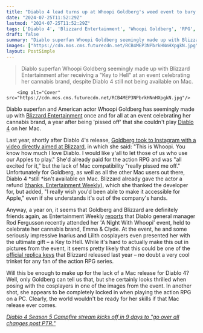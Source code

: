 ```yaml
---
title: "Diablo 4 lead turns up at Whoopi Goldberg's weed event to bury the hatchet and present her with a 'Key to Hell,' 1 year after pissing her off because you can't play the action RPG on Mac"
date: "2024-07-25T11:52:29Z"
lastmod: "2024-07-25T11:52:29Z"
tags: ['Diablo 4', 'Blizzard Entertainment', 'Whoopi Goldberg', 'RPG', 'Mac', 'Action RPG', 'Key to Hell', 'Inarius', 'Lilith', 'Emma & Clyde']
draft: false
summary: "Diablo superfan Whoopi Goldberg seemingly made up with Blizzard Entertainment after receiving a 'Key to Hell' at an event celebrating her cannabis brand, despite Diablo 4 still not being available on Mac."
images: ["https://cdn.mos.cms.futurecdn.net/RCB4MEP3NPbrkHNnHXpgkN.jpg"]
layout: PostSimple
---
```

> Diablo superfan Whoopi Goldberg seemingly made up with Blizzard Entertainment after receiving a "Key to Hell" at an event celebrating her cannabis brand, despite Diablo 4 still not being available on Mac.


        <img alt="Cover" src="https://cdn.mos.cms.futurecdn.net/RCB4MEP3NPbrkHNnHXpgkN.jpg"/>
        
Diablo superfan and American actor Whoopi Goldberg has seemingly made up with [Blizzard Entertainment](https://www.gamesradar.com/tag/blizzard-entertainment/) once and for all at an event celebrating her cannabis brand, a year after being 'pissed off' that she couldn't play [<u>Diablo 4</u>](https://www.gamesradar.com/diablo-4-guide/) on her Mac. 

Last year, shortly after Diablo 4's release, [<u>Goldberg took to Instagram with a video directly aimed at Blizzard</u>](https://www.gamesradar.com/whoopi-goldberg-is-pissed-off-that-diablo-4-isnt-playable-on-mac/), in which she said: "This is Whoopi. You know how much I love Diablo. I would like y'all to let those of us who use our Apples to play." She'd already paid for the action RPG and was "all excited for it," but the lack of Mac compatibility "really pissed me off." Unfortunately for Goldberg, as well as all the other Mac users out there, Diablo 4 *still *isn't available on Mac. Blizzard already gave the actor a refund ([<u>thanks, Entertainment Weekly</u>](https://ew.com/gaming/whoopi-goldberg-gets-diablo-iv-refund-from-blizzard/)), which she thanked the developer for, but added, "I really wish you'd been able to make it accessible for Apple," even if she understands it's out of the company's hands.

Anyway, a year on, it seems that Goldberg and Blizzard are definitely friends again, as Entertainment Weekly [<u>reports</u>](https://ew.com/whoopi-goldberg-key-to-hell-diablo-8682075) that Diablo general manager Rod Fergusson recently attended her 'A Night With Whoopi' event, held to celebrate her cannabis brand, Emma & Clyde. At the event, he and some seriously impressive Inarius and Lilith cosplayers even presented her with the ultimate gift – a Key to Hell. While it's hard to actually make this out in pictures from the event, it seems pretty likely that this could be one of the [<u>official replica keys</u>](https://uk.gear.blizzard.com/products/diabcl0004-diablo-iv-hell-key) that Blizzard released last year – no doubt a very cool trinket for any fan of the action RPG series. 

Will this be enough to make up for the lack of a Mac release for Diablo 4? Well, only Goldberg can tell us that, but she certainly looks thrilled when posing with the cosplayers in one of the images from the event. In another shot, she appears to be completely locked in when playing the action RPG on a PC. Clearly, the world wouldn't be ready for her skills if that Mac release ever comes. 

[<u><em>Diablo 4 Season 5 Campfire stream kicks off in 9 days to "go over all changes post PTR."</em></u>](https://www.gamesradar.com/games/diablo/diablo-4-season-5-campfire-stream-kicks-off-in-9-days-to-go-over-all-changes-post-ptr/)
        